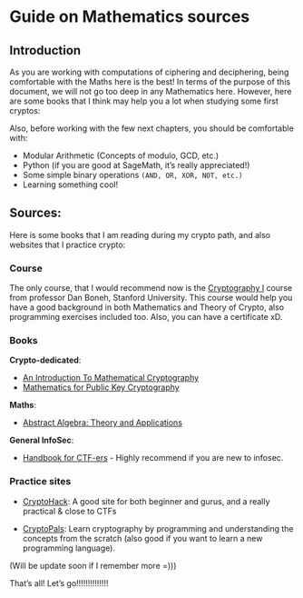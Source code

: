 # Guide on Mathematics sources {#sec-MathBG}

## Introduction 

As you are working with computations of ciphering and deciphering, being comfortable with the Maths here is the best! In terms of the purpose of this document, we will not go too deep in any Mathematics here. However, here are some books that I think may help you a lot when studying some first cryptos:

Also, before working with the few next chapters, you should be comfortable with:

+ Modular Arithmetic (Concepts of modulo, GCD, etc.)
+ Python (if you are good at SageMath, it's really appreciated!)
+ Some simple binary operations `(AND, OR, XOR, NOT, etc.)`
+ Learning something cool!

## Sources:

Here is some books that I am reading during my crypto path, and also websites that I practice crypto:

### Course

The only course, that I would recommend now is the [Cryptography I](https://www.coursera.org/learn/crypto) course from professor Dan Boneh, Stanford University. This course would help you have a good background in both Mathematics and Theory of Crypto, also programming exercises included too. Also, you can have a certificate xD. 


### Books

**Crypto-dedicated**:

+ [An Introduction To Mathematical Cryptography](https://link.springer.com/book/10.1007/978-0-387-77993-5)
+ [Mathematics for Public Key Cryptography](https://www.math.auckland.ac.nz/~sgal018/crypto-book/main.pdf)

**Maths**:

+ [Abstract Algebra: Theory and Applications](http://abstract.ups.edu/aata/aata-toc.html)

**General InfoSec**:

+ [Handbook for CTF-ers](https://link.springer.com/book/10.1007/978-981-19-0336-6) - Highly recommend if you are new to infosec.

### Practice sites

+ [CryptoHack](https://cryptohack.org): A good site for both beginner and gurus, and a really practical & close to CTFs

+ [CryptoPals](cryptopals.com): Learn cryptography by programming and understanding the concepts from the scratch (also good if you want to learn a new programming language).

(Will be update soon if I remember more =)))

That's all! Let's go!!!!!!!!!!!!!!
